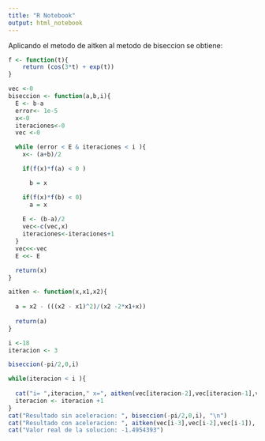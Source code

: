 ```yaml
---
title: "R Notebook"
output: html_notebook
---
```


Aplicando el metodo de aitken al metodo de biseccion se obtiene:

```r

f <- function(t){
    return (cos(3*t) + exp(t))
}

vec <-0
biseccion <- function(a,b,i){
  E <- b-a
  error<- 1e-5
  x<-0
  iteraciones<-0
  vec <-0

  while (error < E & iteraciones < i ){
    x<- (a+b)/2

    if(f(x)*f(a) < 0 )

      b = x

    if(f(x)*f(b) < 0)
      a = x
      
    E <- (b-a)/2
    vec<-c(vec,x)
    iteraciones<-iteraciones+1
  }
  vec<<-vec
  E <<- E

  return(x)
}


```


```r

aitken <- function(x,x1,x2){
  
  a = x2 - (((x2 - x1)^2)/(x2 -2*x1+x)) 
  
  return(a)
}

i <-18
iteracion <- 3

biseccion(-pi/2,0,i)

while(iteracion < i ){
  
  cat("i= ",iteracion," x=", aitken(vec[iteracion-2],vec[iteracion-1],vec[iteracion]),"\n")
  iteracion <- iteracion +1
}
cat("Resultado sin aceleracion: ", biseccion(-pi/2,0,i), "\n")
cat("Resultado con aceleracion: ", aitken(vec[i-3],vec[i-2],vec[i-1]), "\n")
cat("Valor real de la solucion: -1.4954393")

```

